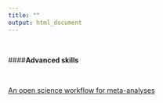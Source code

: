 ```yaml
---
title: ""
output: html_document
---
```

<br>

####**Advanced skills**

<br>

[An open science workflow for meta-analyses](https://htmlpreview.github.io/?https://github.com/NCEAS/oss-lessons/blob/gh-pages/meta-analysis/meta-analysis.html)